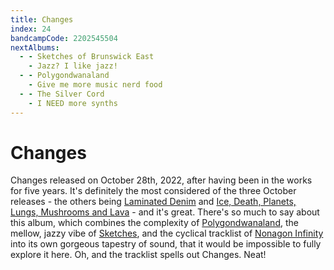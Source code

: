 ```yaml
---
title: Changes
index: 24
bandcampCode: 2202545504
nextAlbums:
  - - Sketches of Brunswick East
    - Jazz? I like jazz!
  - - Polygondwanaland
    - Give me more music nerd food
  - - The Silver Cord
    - I NEED more synths
---
```


# Changes

Changes released on October 28th, 2022, after having been in the works for five years. It's definitely the most considered of the three October releases - the others being [Laminated Denim](/albums/laminated-denim) and [Ice, Death, Planets, Lungs, Mushrooms and Lava](/albums/ice-death-planets-lungs-mushrooms-and-lava) - and it's great. There's so much to say about this album, which combines the complexity of [Polygondwanaland](/albums/polygondwanaland), the mellow, jazzy vibe of [Sketches](/albums/sketches-of-brunswick-east), and the cyclical tracklist of [Nonagon Infinity](/albums/nonagon-infinity) into its own gorgeous tapestry of sound, that it would be impossible to fully explore it here. Oh, and the tracklist spells out Changes. Neat!
